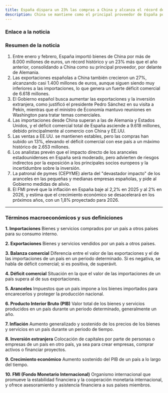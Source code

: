 ```yaml
---
title: España dispara un 23% las compras a China y alcanza el récord de 8.000 millones en dos meses
description: China se mantiene como el principal proveedor de España por segundo mes consecutivo, tras desbancar a Alemania en enero de este año
---
```


### Enlace a la noticia
<Cards>
  <Card title="Visita la noticia" href="https://www.vozpopuli.com/economia/espana-dispara-un-23-las-compras-a-china-y-alcanza-el-record-de-8000-millones-en-dos-meses.html" />
</Cards>


### Resumen de la noticia

1. Entre enero y febrero, España importó bienes de China por más de 8.000 millones de euros, un récord histórico y un 23% más que el año anterior, consolidando a China como su principal proveedor, por delante de Alemania.
2. Las exportaciones españolas a China también crecieron un 27%, alcanzando casi 1.400 millones de euros, aunque siguen siendo muy inferiores a las importaciones, lo que genera un fuerte déficit comercial de 6.618 millones.
3. El Gobierno español busca aumentar las exportaciones y la inversión extranjera, como justificó el presidente Pedro Sánchez en su visita a Pekín, mientras que el ministro de Economía mantuvo reuniones en Washington para tratar temas comerciales.
4. Las importaciones desde China superan a las de Alemania y Estados Unidos, y el déficit comercial total de España asciende a 9.618 millones, debido principalmente al comercio con China y EE.UU.
5. Las ventas a EE.UU. se mantienen estables, pero las compras han subido un 13%, elevando el déficit comercial con ese país a un máximo histórico de 2.653 millones.
6. Los analistas prevén que el impacto directo de los aranceles estadounidenses en España será moderado, pero advierten de riesgos indirectos por la exposición a los principales socios europeos y la incertidumbre sobre la inversión.
7. La patronal de pymes (CEPYME) alerta del "devastador impacto" de los aranceles en las pequeñas y medianas empresas españolas, y pide al Gobierno medidas de alivio.
8. El FMI prevé que la inflación en España baje al 2,2% en 2025 y al 2% en 2026, y estima que el crecimiento económico se desacelerará en los próximos años, con un 1,8% proyectado para 2026.

---

### Términos macroeconómicos y sus definiciones

**1. Importaciones**
Bienes y servicios comprados por un país a otros países para su consumo interno.

**2. Exportaciones**
Bienes y servicios vendidos por un país a otros países.

**3. Balanza comercial**
Diferencia entre el valor de las exportaciones y el de las importaciones de un país en un periodo determinado. Si es negativa, se habla de déficit comercial; si es positiva, de superávit.

**4. Déficit comercial**
Situación en la que el valor de las importaciones de un país supera al de sus exportaciones.

**5. Aranceles**
Impuestos que un país impone a los bienes importados para encarecerlos y proteger la producción nacional.

**6. Producto Interior Bruto (PIB)**
Valor total de los bienes y servicios producidos en un país durante un periodo determinado, generalmente un año.

**7. Inflación**
Aumento generalizado y sostenido de los precios de los bienes y servicios en un país durante un periodo de tiempo.

**8. Inversión extranjera**
Colocación de capitales por parte de personas o empresas de un país en otro país, ya sea para crear empresas, comprar activos o financiar proyectos.

**9. Crecimiento económico**
Aumento sostenido del PIB de un país a lo largo del tiempo.

**10. FMI (Fondo Monetario Internacional)**
Organismo internacional que promueve la estabilidad financiera y la cooperación monetaria internacional, y ofrece asesoramiento y asistencia financiera a sus países miembros.
